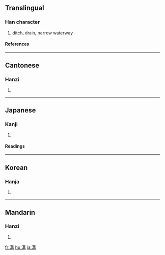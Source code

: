 {{see|沟}}

==Translingual==
===Han character===
{{Han char|rn=85|rad=水|as=10|sn=13|four=3514<sub>7</sub>|canj=水廿廿月 (ETTB)}}
# ditch, drain, narrow waterway
====References====
{{Han ref|kx=0639.340|dkj=17944|dj=1046.220|hdz=31692.060|uh=6E9D|ud=28317|bh=B7BE|bd=47038}}

----
==Cantonese==
===Hanzi===
{{yue-hanzi|jyut=|y=gau1}}
# {{defn|Cantonese}}

----
==Japanese==
===Kanji===
{{ja-kanji|grade=|rs=水10}}
# {{defn|Japanese}} 
====Readings====
{{ja-readings|on=[[こう]] (kō)|kun=[[みぞ]] (mizo)}}

----
==Korean==
===Hanja===
{{ko-hanja|hangeul=구|eumhun=|rv=gu|mr=ku|y=kwu}}
# {{defn|Korean}}

----
==Mandarin==
===Hanzi===
{{cmn-hanzi|sim=沟|pin=[[gǎng]] (gang3), [[gōu]] (gou1), [[kòu]] (kou4)|wg=kang<sup>3</sup>, kou<sup>1</sup>, k'ou<sup>4</sup>}}
# {{defn|Mandarin}}

[[fr:溝]]
[[hu:溝]]
[[ja:溝]]
